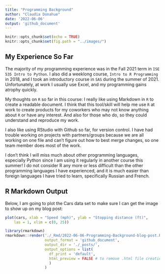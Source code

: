 ```yaml
---
title: "Programming Background"
author: "Claudia Donahue"
date: '2022-06-06'
output: 'github_document'
---
```


```r
knitr::opts_chunk$set(echo = TRUE)
knitr::opts_chunk$set(fig.path = "../images/")
```

## My Experience So Far  

The majority of my programming experience was in the Fall 2021 term in `ISE 535 Intro to Python`. I also did a weeklong course, `Intro to R Programming` in 2018, and I took an introductory course in `SAS` during the summer of 2021. Unfortunately, at work I usually use Excel, and my programming gains atrophy quickly. 

My thoughts on `R` so far in this course: I really like using Markdown in `R` to create a readable document. I think that this tool/skill will help me use `R` at work to create products for my coworkers who may not know anything about `R` or have any interest. And also for those who do, so they could understand and reproduce my work. 

I also like using RStudio with Github so far, for version control. I have had trouble working on projects with partners/groups because we are all working on one file and can't figure out how to best merge changes, so one team member does most of the work. 

I don't think I will miss much about other programming languages, especially Python since I am using it regularly in another course this summer! I do not consider R any more or less difficult than the other programming languages I have experienced, and it is much easier than foreign languages I have tried to learn, specifically Russian and French.    

## R Markdown Output  

Below, I am going to plot the Cars data set to make sure I can get the image to show up on my blog post: 

```r
plot(cars, xlab = "Speed (mph)", ylab = "Stopping distance (ft)",
    las = 1, xlim = c(0, 25))
```

```r
library(rmarkdown)
rmarkdown::render('./_Rmd/2022-06-06-Programming-Background-blog-post.Rmd',
                  output_format = 'github_document',
                  output_dir = './_posts/',
                  output_options = list(
                    df_print = 'default',
                    html_preview = FALSE # to remove .html file creation
                    )
                  )
```

